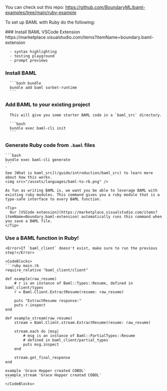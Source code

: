 <Note>You can check out this repo: https://github.com/BoundaryML/baml-examples/tree/main/ruby-example</Note>

To set up BAML with Ruby do the following:

<Steps>
  ### Install BAML VSCode Extension
      https://marketplace.visualstudio.com/items?itemName=boundary.baml-extension

      - syntax highlighting
      - testing playground
      - prompt previews
  
  ### Install BAML
      ```bash bundle
      bundle add baml sorbet-runtime
      ```
  
  ### Add BAML to your existing project
      This will give you some starter BAML code in a `baml_src` directory.

      ```bash
      bundle exec baml-cli init
      ```
  
  ### Generate Ruby code from `.baml` files

    ```bash
    bundle exec baml-cli generate
    ```
    `
    See [What is baml_src](/guide/introduction/baml_src) to learn more about how this works.
    <img src="/assets/languages/baml-to-rb.png" />
    
    As fun as writing BAML is, we want you be able to leverage BAML with existing ruby modules. This command gives you a ruby module that is a type-safe interface to every BAML function.

    <Tip>
      Our [VSCode extension](https://marketplace.visualstudio.com/items?itemName=Boundary.baml-extension) automatically runs this command when you save a BAML file.
    </Tip>
  
  ### Use a BAML function in Ruby!
    <Error>If `baml_client` doesn't exist, make sure to run the previous step!</Error>

    <CodeBlocks>
    ```ruby main.rb
    require_relative "baml_client/client"

    def example(raw_resume)
        # r is an instance of Baml::Types::Resume, defined in baml_client/types
        r = Baml.Client.ExtractResume(resume: raw_resume)

        puts "ExtractResume response:"
        puts r.inspect
    end

    def example_stream(raw_resume)
        stream = Baml.Client.stream.ExtractResume(resume: raw_resume)

        stream.each do |msg|
            # msg is an instance of Baml::PartialTypes::Resume
            # defined in baml_client/partial_types
            puts msg.inspect
        end

        stream.get_final_response
    end

    example 'Grace Hopper created COBOL'
    example_stream 'Grace Hopper created COBOL'
    ```
    </CodeBlocks>
</Steps>
